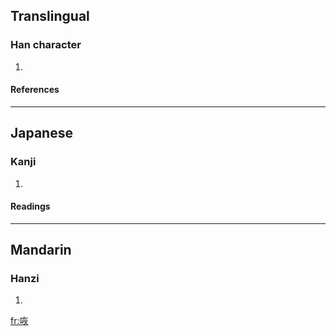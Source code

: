 ==Translingual==
===Han character===
{{Han char|rn=30|rad=口|as=06|sn=9|four=|canj=口大火 (RKF)}}
# {{defn|Han}}
====References====
{{Han ref|kx=0187.120|dkj=03556|dj=0406.130|hdz=10613.140|uh=54B4|ud=21684}}
----
==Japanese==
===Kanji===
{{ja-kanji|grade=|rs=口06}}
# {{defn|Japanese}} 
====Readings====
{{ja-readings|on=[[かい]] (kai), [[け]] (ke)|kun=[[こえ]] (koe)}}
----
==Mandarin==
===Hanzi===
{{cmn-hanzi|pin=[[huá]] (hua2), [[huī]] (hui1), [[shì]] (shi4)|wg=hua<sup>2</sup>, hui<sup>1</sup>, shih<sup>4</sup>}}
# {{defn|Mandarin}}

[[fr:咴]]